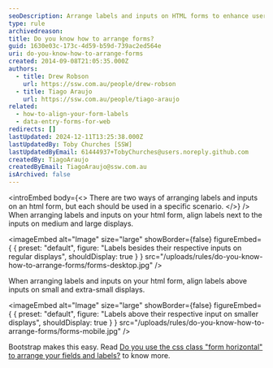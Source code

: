 ```yaml
---
seoDescription: Arrange labels and inputs on HTML forms to enhance user experience, with Bootstrap making it easy.
type: rule
archivedreason:
title: Do you know how to arrange forms?
guid: 1630e03c-173c-4d59-b59d-739ac2ed564e
uri: do-you-know-how-to-arrange-forms
created: 2014-09-08T21:05:35.000Z
authors:
  - title: Drew Robson
    url: https://ssw.com.au/people/drew-robson
  - title: Tiago Araujo
    url: https://ssw.com.au/people/tiago-araujo
related:
  - how-to-align-your-form-labels
  - data-entry-forms-for-web
redirects: []
lastUpdated: 2024-12-11T13:25:38.000Z
lastUpdatedBy: Toby Churches [SSW]
lastUpdatedByEmail: 61444937+TobyChurches@users.noreply.github.com
createdBy: TiagoAraujo
createdByEmail: TiagoAraujo@ssw.com.au
isArchived: false
---
```


<introEmbed
  body={<>
There are two ways of arranging labels and inputs on an html form, but each should be used in a specific scenario.
  </>}
/>
When arranging labels and inputs on your html form, align labels next to the inputs on medium and large displays.


<imageEmbed
  alt="Image"
  size="large"
  showBorder={false}
  figureEmbed={ {
    preset: "default",
    figure: "Labels besides their respective inputs on regular displays",
    shouldDisplay: true
  } }
  src="/uploads/rules/do-you-know-how-to-arrange-forms/forms-desktop.jpg"
/>

When arranging labels and inputs on your html form, align labels above inputs on small and extra-small displays.


<imageEmbed
  alt="Image"
  size="large"
  showBorder={false}
  figureEmbed={ {
    preset: "default",
    figure: "Labels above their respective input on smaller displays",
    shouldDisplay: true
  } }
  src="/uploads/rules/do-you-know-how-to-arrange-forms/forms-mobile.jpg"
/>

Bootstrap makes this easy. Read [Do you use the css class "form horizontal" to arrange your fields and labels?](/do-you-use-the-css-class-form-horizontal-to-arrange-your-fields-and-labels) to know more.
